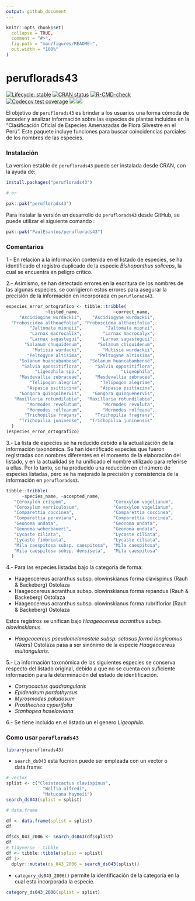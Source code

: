 ```yaml
---
output: github_document
---
```


<!-- README.md is generated from README.Rmd. Please edit that file -->

```r
knitr::opts_chunk$set(
  collapse = TRUE,
  comment = "#>",
  fig.path = "man/figures/README-",
  out.width = "100%"
)
```

# peruflorads43

<!-- badges: start -->
[![Lifecycle: stable](https://img.shields.io/badge/lifecycle-stable-green.svg)](https://lifecycle.r-lib.org/articles/stages.html#stable)
[![CRAN status](https://www.r-pkg.org/badges/version/peruflorads43)](https://CRAN.R-project.org/package=peruflorads43)
[![R-CMD-check](https://github.com/PaulESantos/peruflorads43/actions/workflows/R-CMD-check.yaml/badge.svg)](https://github.com/PaulESantos/peruflorads43/actions/workflows/R-CMD-check.yaml)
[![Codecov test coverage](https://codecov.io/gh/PaulESantos/peruflorads43/branch/master/graph/badge.svg)](https://app.codecov.io/gh/PaulESantos/peruflorads43?branch=master)
[![](http://cranlogs.r-pkg.org/badges/grand-total/peruflorads43?color=green)](https://cran.r-project.org/package=peruflorads43)
[![](http://cranlogs.r-pkg.org/badges/last-week/peruflorads43?color=green)](https://cran.r-project.org/package=peruflorads43)
<!-- badges: end -->

El objetivo de `peruflorads43` es brindar a los usuarios una forma cómoda de acceder y analizar información sobre las especies de plantas incluidas en la "Clasificación Oficial de Especies Amenazadas de Flora Silvestre en el Perú". Este paquete incluye funciones para buscar coincidencias parciales de los nombres de las especies.

### Instalación


La version estable de `peruflorads43` puede ser instalada desde CRAN, con la ayuda de:

```r
install.packages("peruflorads43")

# or

pak::pak("peruflorads43")
```


Para instalar la versión en desarrollo de `peruflorads43` desde GitHub, se puede utilizar el siguiente comando :

``` r
pak::pak("PaulEsantos/peruflorads43")
```
### Comentarios

1.- En relación a la información contenida en el listado de especies, se ha identificado el registro duplicado de la especie *Bishopanthus soliceps*, la cual se encuentra en peligro crítico.

2.- Asimismo, se han detectado errores en la escritura de los nombres de las algunas especies, se corrigieron estos errores para asegurar la precisión de la información en incorporada en `peruflorads43`.

```r
especies_error_ortografico <- tibble::tribble(
               ~listed_name,             ~correct_name,
     "Ascidiogine wurdackii",    "Ascidiogyne wurdackii",
  "Proboscidea altheaefolia", "Proboscidea althaeifolia",
         "Jaltomata mioneii",         "Jaltomata mionei",
         "Larnax macrocalix",        "Larnax macrocalyx",
         "Larnax sagastegui",       "Larnax sagasteguii",
       "Solanum chuquidenum",      "Solanum chiquidenum",
          "Mutisia wurdacki",        "Mutisia wurdackii",
        "Peltogyne altisima",      "Peltogyne altissima",
     "Solanum huancabambese",   "Solanum huancabambense",
      "Salvia opossitiflora",     "Salvia oppositiflora",
           "Ligeophila spp.",               "Ligeophila",
     "Masdevallia zebraceae",     "Masdevallia zebracea",
         "Telipogon alegria",       "Telipogon alegriae",
        "Aspasia psitticina",       "Aspasia psittacina",
     "Gongora quinquinervis",    "Gongora quinquenervis",
   "Maxillaria rotumdilabia",  "Maxillaria rotundilabia",
        "Mormodes revolutum",        "Mormodes revoluta",
        "Mormodes rolfeanum",        "Mormodes rolfeana",
       "Trichopilia fragans",     "Trichopilia fragrans",
     "Trichopilia juninense",   "Trichopilia juninensis"
  )
(especies_error_ortografico)
```

3.-  La lista de especies se ha reducido debido a la actualización de la información taxonómica. Se han identificado especies que fueron registradas con nombres diferentes en el momento de la elaboración del listado, y en la actualidad se ha unificado el nombre utilizado para referirse a ellas. Por lo tanto, se ha producido una reducción en el número de especies listadas, pero se ha mejorado la precisión y consistencia de la información en `peruflorads43`.


```r
tibble::tribble(
      ~species_name, ~accepted_name,
   "Ceroxylon crispum",                  "Ceroxylon vogelianum",
   "Ceroxylum verriculosum",             "Ceroxylon vogelianum",
   "Comparettia coccinea",               "Comparettia coccinea",
   "Comparettia peruviana",              "Comparettia coccinea",
   "Geonoma undata",                     "Geonoma undata",
   "Geonoma weberbaueri",                "Geonoma undata",
   "Lycaste ciliata",                    "Lycaste ciliata",
   "Lycaste fimbriata",                  "Lycaste ciliata",
   "Mila caespitosa subsp. caespitosa",  "Mila caespitosa",
   "Mila caespitosa subsp. densiseta",   "Mila caespitosa"
  )
```

4.- Para las especies listadas bajo la categoría de forma:

  - Haageocereus acranthus subsp. olowinskianus forma clavispinus (Rauh & Backeberg) Ostolaza 
  - Haageocereus acranthus subsp. olowinskianus forma repandus (Rauh & Backeberg) Ostolaza    
  - Haageocereus acranthus subsp. olowinskianus forma rubriflorior (Rauh & Backeberg) Ostolaza
  
  Estos registros se unifican bajo *Haageocereus acranthus subsp. olowinskianus*.
  
  - *Haageocereus pseudomelanostele subsp. setosus forma longicomus* (Akers) Ostolaza  pasa a ser sinónimo de la especie *Haageocereus multangularis*.
  
5.- La información taxonómica de las siguientes especies se conserva respecto del listado original, debido a que no se cuenta con suficiente información para la determinación del estado de identificación.

- *Corryocactus quadrangularis* 
- *Epidendrum pardothyrsus*
- *Myrosmodes paludosum*
- *Prosthechea cyperifolia*
- *Stanhopea haselowiana*

6.- Se tiene incluido en el listado un el genero *Ligeophila*.


### Como usar `peruflorads43`

```r
library(peruflorads43)
```
 - `search_ds043` esta fucnion puede ser empleada con un vector o data.frame:

```r
# vector
splist <- c("Cleistocactus clavispinus",
              "Welfia alfredi",
              "Matucana hayneii")
search_ds043(splist = splist)

# data.frame

df <- data.frame(splist = splist)
df

df$ds_043_2006 <- search_ds043(df$splist)
df
# tidyverse - tibble
df <- tibble::tibble(splist = splist)
df |> 
  dplyr::mutate(ds_043_2006 = search_ds043(splist))

```
 
 - `category_ds043_2006()` permite la identificación de la categoría en la cual esta incorporada la especie.
 
```r
category_ds043_2006(splist = splist)

```
